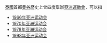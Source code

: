 [[泰國|泰國]]首都[[曼谷|曼谷]]歷史上曾四度舉辦[[亞洲運動會|亞洲運動會]]，可以指

*[[1966年亚洲运动会|1966年亚洲运动会]]
*[[1970年亚洲运动会|1970年亚洲运动会]]
*[[1978年亚洲运动会|1978年亚洲运动会]]
*[[1998年亚洲运动会|1998年亚洲运动会]]

{{disambig|Cat=五字體育賽事消歧義}}